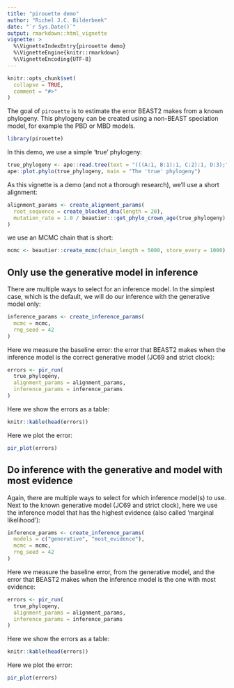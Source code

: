 ```yaml
---
title: "pirouette demo"
author: "Richel J.C. Bilderbeek"
date: "`r Sys.Date()`"
output: rmarkdown::html_vignette
vignette: >
  %\VignetteIndexEntry{pirouette demo}
  %\VignetteEngine{knitr::rmarkdown}
  %\VignetteEncoding{UTF-8}
---
```


```r
knitr::opts_chunk$set(
  collapse = TRUE,
  comment = "#>"
)
```

The goal of `pirouette` is to estimate the error BEAST2 makes from a known 
phylogeny. This phylogeny can be created using a non-BEAST speciation model,
for example the PBD or MBD models.

```r
library(pirouette)
```

In this demo, we use a simple 'true' phylogeny:

```r
true_phylogeny <- ape::read.tree(text = "(((A:1, B:1):1, C:2):1, D:3);")
ape::plot.phylo(true_phylogeny, main = "The 'true' phylogeny")
```

As this vignette is a demo (and not a thorough research), 
we'll use a short alignment:

```r
alignment_params <- create_alignment_params(
  root_sequence = create_blocked_dna(length = 20),
  mutation_rate = 1.0 / beautier:::get_phylo_crown_age(true_phylogeny)
)
```

we use an MCMC chain that is short:

```r
mcmc <- beautier::create_mcmc(chain_length = 5000, store_every = 1000)

```

## Only use the generative model in inference

There are multiple ways to select for an inference model.
In the simplest case, which is the default, 
we will do our inference with the generative model only:

```r
inference_params <- create_inference_params(
  mcmc = mcmc,
  rng_seed = 42
)
```

Here we measure the baseline error: the error that BEAST2 makes
when the inference model is the correct generative 
model (JC69 and strict clock):

```r
errors <- pir_run(
  true_phylogeny,
  alignment_params = alignment_params,
  inference_params = inference_params
)
```

Here we show the errors as a table:

```r
knitr::kable(head(errors))
```

Here we plot the error:

```r
pir_plot(errors)
```

## Do inference with the generative and model with most evidence

Again, there are multiple ways to select for which inference model(s)
to use. Next to the known generative model (JC69 and strict clock),
here we use the inference model that has the highest evidence (also
called 'marginal likelihood'):

```r
inference_params <- create_inference_params(
  models = c("generative", "most_evidence"),
  mcmc = mcmc,
  rng_seed = 42
)
```

Here we measure the baseline error, from the generative model,
and the error that BEAST2 makes
when the inference model is the one with most evidence:

```r
errors <- pir_run(
  true_phylogeny,
  alignment_params = alignment_params,
  inference_params = inference_params
)
```

Here we show the errors as a table:

```r
knitr::kable(head(errors))
```

Here we plot the error:

```r
pir_plot(errors)
```
